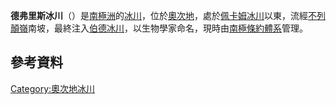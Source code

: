 {{Coord|80|20|S|157|30|E|source:GNIS|display=title}}

'''德弗里斯冰川'''（{{lang-en|DeVries Glacier}}）是[[南極洲|南極洲]]的[[冰川|冰川]]，位於[[奧次地|奧次地]]，處於[[佩卡姆冰川|佩卡姆冰川]]以東，流經[[不列顛嶺|不列顛嶺]]南坡，最終注入[[伯德冰川|伯德冰川]]，以生物學家命名，現時由[[南極條約體系|南極條約體系]]管理。

==參考資料==
{{cite gnis | type = antarid | id = 3813| name = DeVries Glacier| accessdate = 2012-01-16}}

{{DEFAULTSORT:DeVries Glacier}}
[[Category:奧次地冰川|Category:奧次地冰川]]


{{OatesLand-geo-stub}}